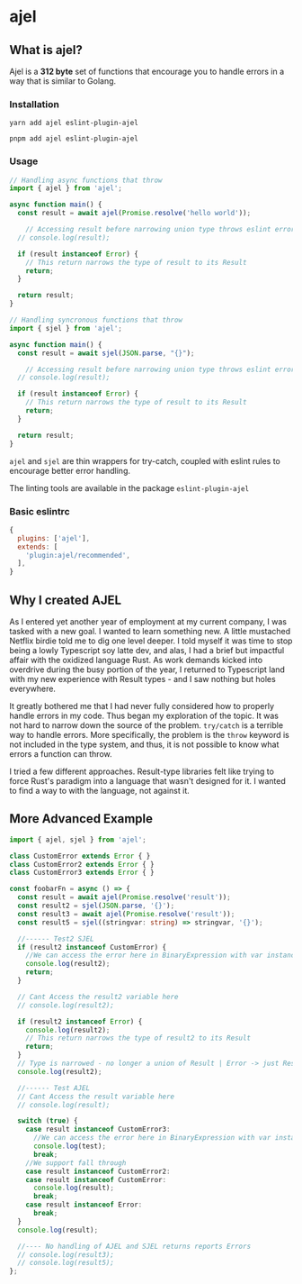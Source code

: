 # ajel

## What is ajel?

Ajel is a **312 byte** set of functions that encourage you to handle errors in a way that is similar to Golang.

### Installation

`yarn add ajel eslint-plugin-ajel`

`pnpm add ajel eslint-plugin-ajel`


### Usage
```typescript
// Handling async functions that throw
import { ajel } from 'ajel';

async function main() {
  const result = await ajel(Promise.resolve('hello world'));

	// Accessing result before narrowing union type throws eslint error
  // console.log(result);

  if (result instanceof Error) {
    // This return narrows the type of result to its Result
    return;
  }

  return result;
}
```

```typescript
// Handling syncronous functions that throw
import { sjel } from 'ajel';

async function main() {
  const result = await sjel(JSON.parse, "{}");

	// Accessing result before narrowing union type throws eslint error
  // console.log(result);

  if (result instanceof Error) {
    // This return narrows the type of result to its Result
    return;
  }

  return result;
}
```

`ajel` and `sjel` are thin wrappers for try-catch, coupled with eslint rules to encourage better error handling.</p>

The linting tools are available in the package `eslint-plugin-ajel`


### Basic eslintrc

```javascript
{
  plugins: ['ajel'],
  extends: [
    'plugin:ajel/recommended',
  ],
}
```

## Why I created AJEL

As I entered yet another year of employment at my current company, I was tasked with a new goal.
I wanted to learn something new. A little mustached Netflix birdie told me to dig one level deeper.
I told myself it was time to stop being a lowly Typescript soy latte dev, and alas, I had a brief but impactful
affair with the oxidized language Rust. As work demands kicked into overdrive during the busy portion of the year,
I returned to Typescript land with my new experience with Result types - and I saw nothing but holes everywhere.


It greatly bothered me that I had never fully considered how to properly handle errors in my code. Thus began my
exploration of the topic.
It was not hard to narrow down the source of the problem. `try/catch` is a terrible way to handle errors. More specifically, the problem is the `throw` keyword is
not included in the type system, and thus, it is not possible to know what errors a function can throw.

I tried a few different approaches. Result-type libraries felt like trying to force Rust's paradigm into a language that
wasn't designed for it. I wanted to find a way to with the language, not against it.


## More Advanced Example
```typescript
import { ajel, sjel } from 'ajel';

class CustomError extends Error { }
class CustomError2 extends Error { }
class CustomError3 extends Error { }

const foobarFn = async () => {
  const result = await ajel(Promise.resolve('result'));
  const result2 = sjel(JSON.parse, '{}');
  const result3 = await ajel(Promise.resolve('result'));
  const result5 = sjel((stringvar: string) => stringvar, '{}');

  //------ Test2 SJEL
  if (result2 instanceof CustomError) {
    //We can access the error here in BinaryExpression with var instanceof
    console.log(result2);
    return;
  }

  // Cant Access the result2 variable here
  // console.log(result2);

  if (result2 instanceof Error) {
    console.log(result2);
    // This return narrows the type of result2 to its Result
    return;
  }
  // Type is narrowed - no longer a union of Result | Error -> just Result
  console.log(result2);

  //------ Test AJEL
  // Cant Access the result variable here
  // console.log(result);

  switch (true) {
    case result instanceof CustomError3:
      //We can access the error here in BinaryExpression with var instanceof
      console.log(test);
      break;
    //We support fall through
    case result instanceof CustomError2:
    case result instanceof CustomError:
      console.log(result);
      break;
    case result instanceof Error:
      break;
  }
  console.log(result);

  //---- No handling of AJEL and SJEL returns reports Errors
  // console.log(result3);
  // console.log(result5);
};

```
